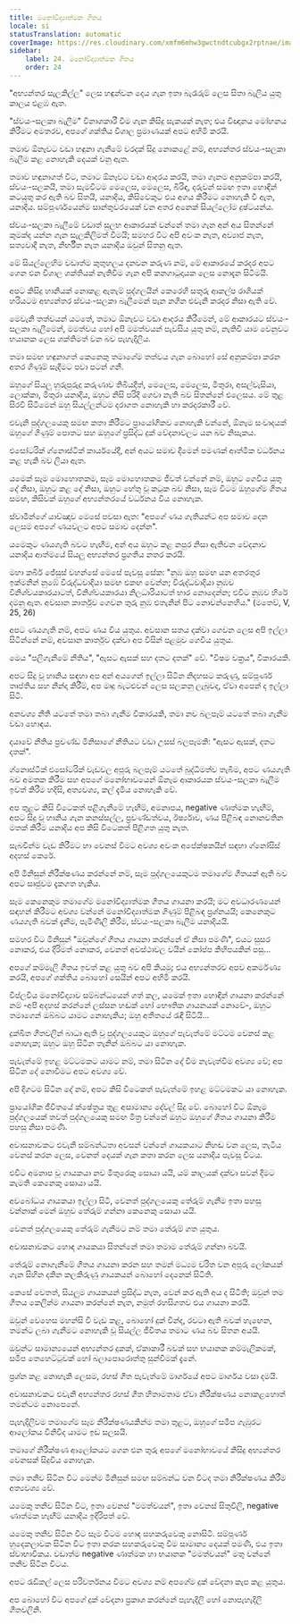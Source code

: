 ```yaml
---
title: මනෝවිද්‍යාත්මක ගීතය
locale: si
statusTranslation: automatic
coverImage: https://res.cloudinary.com/xmfm6mhw3gwctndtcubgx2rptnae/image/upload/v1740468922/small_cover_tratado_de_psicologia_revolucionaria_a4c0dca4e0.webp
sidebar:
    label: 24. මනෝවිද්‍යාත්මක ගීතය
    order: 24
---
```

"අභ්‍යන්තර සැලකිල්ල" ලෙස හඳුන්වන දෙය ගැන ඉතා බැරෑරුම් ලෙස සිතා බැලිය යුතු කාලය එළඹ ඇත.

"ස්වයං-සලකා බැලීම" විනාශකාරී වීම ගැන කිසිදු සැකයක් නැත; එය විඥානය මෝහනය කිරීමට අමතරව, අපගේ ශක්තිය විශාල ප්‍රමාණයක් අපට අහිමි කරයි.

තමාව ඕනෑවට වඩා හඳුනා ගැනීමේ වරදක් සිදු නොකළේ නම්, අභ්‍යන්තර ස්වයං-සලකා බැලීම කළ නොහැකි දෙයක් වනු ඇත.

තමාව හඳුනාගත් විට, තමාට ඕනෑවට වඩා ආදරය කරයි, තමා ගැනම අනුකම්පා කරයි, ස්වයං-සලකයි, තමා සැමවිටම මෙලෙස, මෙලෙස, බිරිඳ, දරුවන් සමඟ ඉතා හොඳින් කටයුතු කර ඇති බව සිතයි, යනාදිය, කිසිවෙකුට එය අගය කිරීමට නොහැකි වී ඇත, යනාදිය. සම්පූර්ණයෙන්ම සාන්තුවරයෙක් වන අතර අනෙක් සියල්ලෝම දුෂ්ටයන්ය.

ස්වයං-සලකා බැලීමේ වඩාත් සුලභ ආකාරයක් වන්නේ තමා ගැන අන් අය සිතන්නේ කුමක්ද යන්න ගැන සැලකිලිමත් වීමයි; සමහර විට අපි අවංක නැත, අව්‍යාජ නැත, සත්‍යවාදී නැත, නිර්භීත නැත යනාදිය ඔවුන් සිතනු ඇත.

මේ සියල්ලෙහිම වඩාත්ම කුතුහලය දනවන කරුණ නම්, මේ ආකාරයේ කරදර අපට ගෙන එන විශාල ශක්තියක් නැතිවීම ගැන අපි කනගාටුදායක ලෙස නොදැන සිටීමයි.

අපට කිසිදු හානියක් නොකළ ඇතැම් පුද්ගලයින් කෙරෙහි සතුරු ආකල්ප රාශියක් හරියටම අභ්‍යන්තර ස්වයං-සලකා බැලීමෙන් පැන නගින එවැනි කරදර නිසා ඇති වේ.

මෙවැනි තත්වයන් යටතේ, තමාට ඕනෑවට වඩා ආදරය කිරීමෙන්, මේ ආකාරයට ස්වයං-සලකා බැලීමෙන්, මමත්වය හෝ අපි මමත්වයන් පැවසිය යුතු නම්, නැතිවී යාම වෙනුවට භයානක ලෙස ශක්තිමත් වන බව පැහැදිලිය.

තමා සමඟ හඳුනාගත් කෙනෙකු තමාගේම තත්වය ගැන බොහෝ සේ අනුකම්පා කරන අතර ගිණුම් සෑදීමට පවා පටන් ගනී.

ඔහුගේ සියලු හුරුපුරුදු කරුණාව තිබියදීත්, මෙලෙස, මෙලෙස, මිතුරා, අසල්වැසියා, ලොක්කා, මිතුරා යනාදිය, ඔහුට නිසි පරිදි ගෙවා නැති බව සිතන්නේ එලෙසය. මේ තුළ සිරවී සිටීමෙන් ඔහු සියල්ලන්ටම දරාගත නොහැකි හා කරදරකාරී වේ.

එවැනි පුද්ගලයෙකු සමඟ කතා කිරීමට ප්‍රායෝගිකව නොහැකි වන්නේ, ඕනෑම සංවාදයක් ඔහුගේ ගිණුම් පොතට සහ ඔහුගේ ප්‍රසිද්ධ දුක් වේදනාවලට යන බව නිසැකය.

එසෝටරික් ග්නොස්ටික් කාර්යයේදී, අන් අයට සමාව දීමෙන් පමණක් ආත්මික වර්ධනය කළ හැකි බව ලියා ඇත.

යමෙක් සෑම මොහොතකම, සෑම මොහොතකම ජීවත් වන්නේ නම්, ඔහුට ගෙවිය යුතු දේ නිසා, ඔහුට කළ දේ නිසා, ඔහුට හේතු වූ කටුක බව නිසා, සෑම විටම ඔහුගේම ගීතය සමඟ, කිසිවක් ඔහුගේ අභ්‍යන්තරයේ වර්ධනය විය නොහැක.

ස්වාමීන්ගේ යාච්ඤාව මෙසේ පවසා ඇත: "අපගේ ණය ගැතියන්ට අප සමාව දෙන ලෙසම අපගේ ණයවලට අපට සමාව දෙන්න".

යමෙකුට ණයගැති බවට හැඟීම, අන් අය ඔහුට කළ නපුර නිසා ඇතිවන වේදනාව යනාදිය ආත්මයේ සියලු අභ්‍යන්තර ප්‍රගතිය නතර කරයි.

මහා කබීර් ජේසුස් වහන්සේ මෙසේ පැවසූ සේක: "නුඹ ඔහු සමඟ යන අතරතුර ඉක්මනින් නුඹේ විරුද්ධවාදියා සමඟ එකඟ වෙන්න; විරුද්ධවාදියා නුඹව විනිශ්චයකාරයාටත්, විනිශ්චයකාරයා නිලධාරියාටත් භාර නොදෙන්න; එවිට නුඹව හිරේ දමනු ඇත. අවසාන කාර්තුව ගෙවන තුරු නුඹ එතැනින් පිට නොවන්නෙහිය." (මතෙව්, V, 25, 26)

අපට ණයගැති නම්, අපට ණය විය යුතුය. අවසාන සතය දක්වා ගෙවන ලෙස අපි ඉල්ලා සිටින්නේ නම්, අවසාන කාර්තුව දක්වා අප විසින් පළමුව ගෙවිය යුතුය.

මෙය "පලිගැනීමේ නීතිය", "ඇසට ඇසක් සහ දතට දතක්" වේ. "විෂම චක්‍රය", විකාරයකි.

අපට සිදු වූ හානිය සඳහා අප අන් අයගෙන් ඉල්ලා සිටින නිදහසට කරුණු, සම්පූර්ණ තෘප්තිය සහ නින්දා කිරීම්, අප මෘදු බැටළුවන් ලෙස සලකනු ලැබුවද, ඒවා අපෙන් ද ඉල්ලා සිටී.

අනවශ්‍ය නීති යටතේ තමා තබා ගැනීම විකාරයකි, තමා නව බලපෑම් යටතේ තබා ගැනීම වඩා හොඳය.

දයාවේ නීතිය ප්‍රචණ්ඩ මිනිසාගේ නීතියට වඩා උසස් බලපෑමකි: "ඇසට ඇසක්, දතට දතක්".

ග්නොස්ටික් එසෝටරික් වැඩවල අපූරු බලපෑම් යටතේ බුද්ධිමත්ව තැබීම, අපට ණයගැති බව අමතක කිරීම සහ අපගේ මනෝභාවයෙන් ඕනෑම ආකාරයක ස්වයං-සලකා බැලීම ඉවත් කිරීම හදිසි, අත්‍යවශ්‍ය, කල් දැමිය නොහැකි වේ.

අප තුළට කිසි විටෙකත් පළිගැනීමේ හැඟීම්, අමනාපය, negative ණාත්මක හැඟීම්, අපට සිදු වූ හානිය ගැන කනස්සල්ල, ප්‍රචණ්ඩත්වය, ඊර්ෂ්‍යාව, ණය පිළිබඳ නොනවතින මතක් කිරීම යනාදිය අප කිසි විටෙකත් පිළිගත යුතු නැත.

සැබවින්ම වැඩ කිරීමට හා වෙනස් වීමට අවශ්‍ය අවංක අපේක්ෂකයින් සඳහා ග්නෝසිස් අදහස් කෙරේ.

අපි මිනිසුන් නිරීක්ෂණය කරන්නේ නම්, සෑම පුද්ගලයෙකුටම තමාගේම ගීතයක් ඇති බව අපට සෘජුවම දැකගත හැකිය.

සෑම කෙනෙකුම තමාගේම මනෝවිද්‍යාත්මක ගීතය ගායනා කරයි; මට අවධාරණයෙන් සඳහන් කිරීමට අවශ්‍ය වන්නේ මනෝවිද්‍යාත්මක ගිණුම් පිළිබඳ ප්‍රශ්නයයි; කෙනෙකුට ණයගැති බවක් දැනීම, පැමිණිලි කිරීම, ස්වයං-සලකා බැලීම යනාදියයි.

සමහර විට මිනිසුන් "ඔවුන්ගේ ගීතය ගායනා කරන්නේ ඒ නිසා පමණි", එයට සුසර නොකර, එය දිරිමත් නොකර, වෙනත් අවස්ථාවල වයින් කෝප්ප කිහිපයකින් පසු...

අපගේ කම්මැලි ගීතය ඉවත් කළ යුතු බව අපි කියමු; එය අභ්‍යන්තරව අපව අකර්මණ්‍ය කරයි, අපගේ ශක්තිය බොහෝ සෙයින් අපට අහිමි කරයි.

විප්ලවීය මනෝවිද්‍යාව සම්බන්ධයෙන් ගත් කල, යමෙක් ඉතා හොඳින් ගායනා කරන්නේ නම් -අපි අදහස් කරන්නේ ලස්සන හඬක් හෝ භෞතික ගායනයක් නොවේ-, ඔහුට තමාගෙන් ඔබ්බට යාමට නොහැකිය; ඔහු අතීතයේ රැඳී සිටියි...

දුක්ඛිත ගීතවලින් බාධා ඇති වූ පුද්ගලයෙකුට ඔහුගේ පැවැත්මේ මට්ටම වෙනස් කළ නොහැක; ඔහුට ඔහු සිටින තැනින් ඔබ්බට යා නොහැක.

පැවැත්මේ ඉහළ මට්ටමකට යාමට නම්, තමා සිටින දේ වීම නැවැත්වීම අවශ්‍ය වේ; අප සිටින දේ නොවීමට අපට අවශ්‍ය වේ.

අපි දිගටම සිටින දේ නම්, අපට කිසි විටෙකත් පැවැත්මේ ඉහළ මට්ටමකට යා නොහැක.

ප්‍රායෝගික ජීවිතයේ ක්ෂේත්‍රය තුළ අසාමාන්‍ය දේවල් සිදු වේ. බොහෝ විට ඕනෑම පුද්ගලයෙක් තවත් පුද්ගලයෙකු සමඟ මිත්‍ර වන්නේ ඔහුට ඔහුගේ ගීතය ගායනා කිරීම පහසු නිසා පමණි.

අවාසනාවකට එවැනි සම්බන්ධතා අවසන් වන්නේ ගායකයාට නිහඬ වන ලෙස, තැටිය වෙනස් කරන ලෙස, වෙනත් දෙයක් ගැන කතා කරන ලෙස යනාදිය පැවසූ විටය.

එවිට අමනාප වූ ගායකයා නව මිතුරෙකු සොයා යයි, යම් කාලයක් දක්වා සවන් දීමට කැමති කෙනෙකු සොයා යයි.

අවබෝධය ගායකයා ඉල්ලා සිටී, වෙනත් පුද්ගලයෙකු තේරුම් ගැනීම ඉතා පහසු වන්නාක් මෙන් ඔහුව තේරුම් ගන්නා කෙනෙකු සොයා යයි.

වෙනත් පුද්ගලයෙකු තේරුම් ගැනීමට නම් තමා තේරුම් ගත යුතුය.

අවාසනාවකට හොඳ ගායකයා සිතන්නේ තමා තමාම තේරුම් ගන්නා බවයි.

තේරුම් නොගැනීමේ ගීතය ගායනා කරන සහ තමන් මධ්‍යම චරිත වන අපූරු ලෝකයක් ගැන සිහින දකින කලකිරුණු ගායකයන් බොහෝ දෙනෙක් සිටිති.

කෙසේ වෙතත්, සියලුම ගායකයන් ප්‍රසිද්ධ නැත, වෙන් කර ඇති අය ද සිටිති; ඔවුන් තම ගීතය කෙලින්ම ගායනා කරන්නේ නැත, නමුත් රහසිගතව එය ගායනා කරයි.

ඔවුන් වෙහෙස මහන්සි වී වැඩ කළ, බොහෝ දුක් වින්ද, රවටා ඇති බවක් හැඟෙන, තමන්ට ලබා ගැනීමට නොහැකි වූ සියල්ල ජීවිතය තමාට ණය බව සිතන අයයි.

ඔවුන්ට සාමාන්‍යයෙන් අභ්‍යන්තර දුකක්, ඒකාකාරී බවක් සහ භයානක කම්මැලිකමක්, සමීප තෙහෙට්ටුවක් හෝ බලාපොරොත්තු සුන්වීමක් දැනේ.

ප්‍රශ්න කළ නොහැකි ලෙසම, රහස් ගීත පැවැත්මේ මාර්ගයේ අපට මාර්ගය වසා දමයි.

අවාසනාවකට එවැනි අභ්‍යන්තර රහස් ගීත හිතාමතාම ඒවා නිරීක්ෂණය නොකළහොත් තමන්ටම නොපෙනේ.

පැහැදිලිවම තමාගේම සෑම නිරීක්ෂණයකින්ම තමා තුළට, ඔහුගේ සමීප ගැඹුරට ආලෝකය විනිවිද යාමට ඉඩ සලසයි.

තමාගේ නිරීක්ෂණ ආලෝකයට ගෙන එන තුරු අපගේ මනෝභාවයේ කිසිදු අභ්‍යන්තර වෙනසක් සිදුවිය නොහැක.

තමා තනිව සිටින විට මෙන්ම මිනිසුන් සමඟ සම්බන්ධ වන විටද තමා නිරීක්ෂණය කිරීම අත්‍යවශ්‍ය වේ.

යමෙකු තනිව සිටින විට, ඉතා වෙනස් "මමත්වයන්", ඉතා වෙනස් සිතුවිලි, negative ණාත්මක හැඟීම් යනාදිය ඉදිරිපත් වේ.

යමෙකු තනිව සිටින විට සෑම විටම හොඳ සහකරුවෙකු නොසිටී. සම්පූර්ණ හුදෙකලාවක සිටින විට ඉතා නරක සහකරුවෙකු වීම සාමාන්‍ය දෙයක් පමණි, එය ඉතා ස්වාභාවිකය. වඩාත්ම negative ණාත්මක හා භයානක "මමත්වයන්" මතු වන්නේ තනිව සිටින විටය.

අපට රැඩිකල් ලෙස පරිවර්තනය වීමට අවශ්‍ය නම් අපගේම දුක් වේදනා කැප කළ යුතුය.

අප බොහෝ විට අපගේ දුක් වේදනා ප්‍රකාශ කරන්නේ පැහැදිලි හෝ නොපැහැදිලි ගීතවලිනි.

